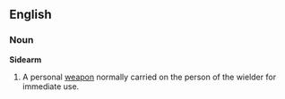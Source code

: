 ==English==
===Noun===
{{wikipedia}}
'''Sidearm'''
# A personal [[weapon]] normally carried on the person of the wielder for immediate use.
